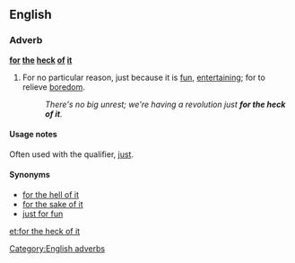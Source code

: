 ==English==

===Adverb===
'''[[for]] [[the]] [[heck]] [[of]] [[it]]'''

# {{idiom}} For no particular reason, just because it is [[fun]], [[entertaining]]; for to relieve [[boredom]].
#:''There's no big unrest; we're having a revolution just '''for the heck of it'''.''

====Usage notes====
Often used with the qualifier, [[just]].

====Synonyms====
*[[for the hell of it]]
*[[for the sake of it]]
*[[just for fun]]

[[Category:English adverbs]]

[[et:for the heck of it]]
